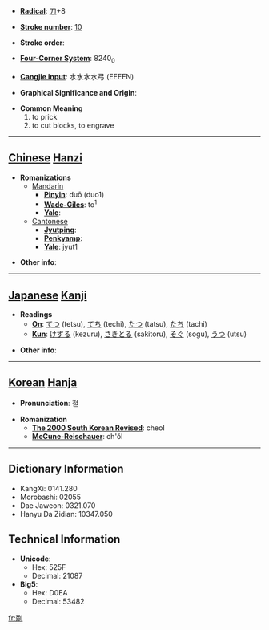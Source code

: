 * '''[[Wiktionary:Chinese radical index| Radical]]''': [[Wiktionary:Chinese radical index 刀|刀]]+8

* '''[[Wiktionary:Chinese total strokes index|Stroke number]]''': [[Wiktionary:Chinese total strokes index 10|10]]

* '''Stroke order''': 

* '''[[Wiktionary:Chinese four corner index|Four-Corner System]]''': 8240<sub>0</sub>

* '''[[Wiktionary:Chinese Cangjie index|Cangjie input]]''': 水水水水弓 (EEEEN)

* '''Graphical Significance and Origin''': 

* '''Common Meaning'''
*#to prick
*# to cut blocks, to engrave


----

== [[Chinese]] [[Hanzi]] ==

* '''Romanizations'''
** [[Mandarin]]
*** '''[[Pinyin]]''': duō (duo1)
*** '''[[Wade-Giles]]''': to<sup>1</sup>
*** '''[[Yale]]''': 
**[[Cantonese]]
***'''[[Jyutping]]''':
***'''[[Penkyamp]]''': 
***'''[[Yale]]''': jyut1

* '''Other info''': 

----

== [[Japanese]] [[Kanji]] ==

* '''Readings'''
** '''[[On]]''': [[てつ]] (tetsu), [[てち]] (techi), [[たつ]] (tatsu), [[たち]] (tachi)
** '''[[Kun]]''': [[けずる]] (kezuru), [[さきとる]] (sakitoru), [[そぐ]] (sogu), [[うつ]] (utsu)

* '''Other info''':  

----

== [[Korean]] [[Hanja]] ==

* '''Pronunciation''': 철

* '''Romanization'''
** '''[[The 2000 South Korean Revised Romanization|The 2000 South Korean Revised]]''': cheol
** '''[[McCune-Reischauer]]''': ch'ŏl

----

== Dictionary Information ==

* KangXi: 0141.280
* Morobashi: 02055
* Dae Jaweon: 0321.070
* Hanyu Da Zidian: 10347.050

== Technical Information ==

* '''Unicode''':
** Hex: 525F
** Decimal: 21087
* '''Big5''':
** Hex: D0EA
** Decimal: 53482

[[fr:剟]]